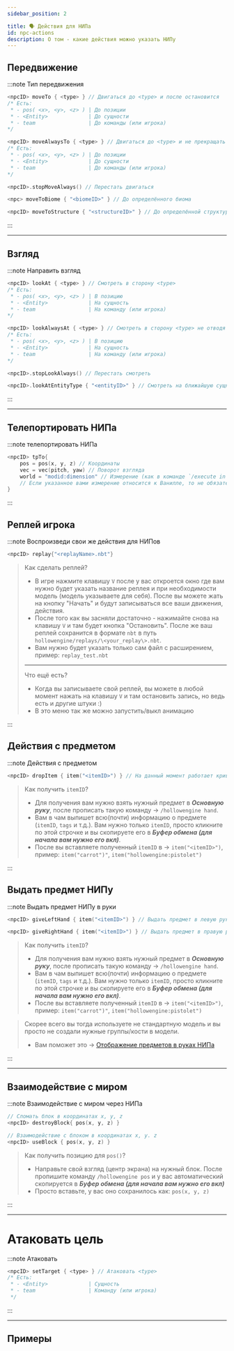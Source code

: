 ```yaml
---
sidebar_position: 2

title: 🗣️ Действия для НИПа
id: npc-actions
description: О том - какие действия можно указать НИПу
---
```



## Передвижение

:::note Тип передвижения

<Tabs>
<TabItem value="moveTo" label="Двигаться до..." attributes={{className: styles.def}}>

```kts
<npcID> moveTo { <type> } // Двигаться до <type> и после остановится
/* Есть:
 * - pos( <x>, <y>, <z> ) | До позиции
 * - <Entity>             | До сущности
 * - team                 | До команды (или игрока)
*/
```

</TabItem>
<TabItem value="moveAlwaysTo" label="Двигаться бесконечно до..." attributes={{className: styles.def}}>

```kts
<npcID> moveAlwaysTo { <type> } // Двигаться до <type> и не прекращать передвижение
/* Есть:
 * - pos( <x>, <y>, <z> ) | До позиции
 * - <Entity>             | До сущности
 * - team                 | До команды (или игрока)
*/
```

</TabItem>
<TabItem value="stopMoveAlways" label="Перестать бесконечно двигаться" attributes={{className: styles.def}}>

```kts
<npcID>.stopMoveAlways() // Перестать двигаться
```

</TabItem>
<TabItem value="moveToBiome" label="Двигаться до биома..." attributes={{className: styles.def}}>

```kts
<npc> moveToBiome { "<biomeID>" } // До определённого биома
```

</TabItem>
<TabItem value="moveToStructure" label="Двигаться до структуры..." attributes={{className: styles.def}}>

```kts
<npcID> moveToStructure { "<structureID>" } // До определённой структуры
```

</TabItem>
</Tabs>
:::

---

## Взгляд

:::note Направить взгляд

<Tabs>
<TabItem value="lookAt" label="Смотреть на..." attributes={{className: styles.def}}>

```kts
<npcID> lookAt { <type> } // Смотреть в сторону <type>
/* Есть:
 * - pos( <x>, <y>, <z> ) | В позицию
 * - <Entity>             | На сущность
 * - team                 | На команду (или игрока)
*/
```

</TabItem>
<TabItem value="lookAlwaysAt" label="Бесконечно смотреть на..." attributes={{className: styles.def}}>

```kts
<npcID> lookAlwaysAt { <type> } // Смотреть в сторону <type> не отводя взгляд (бесконечно)
/* Есть:
 * - pos( <x>, <y>, <z> ) | В позицию
 * - <Entity>             | На сущность
 * - team                 | На команду (или игрока)
*/
```

</TabItem>
<TabItem value="stopLookAlways" label="Перестать бесконечно смотреть" attributes={{className: styles.def}}>

```kts
<npcID>.stopLookAlways() // Перестать смотреть
```

</TabItem>
<TabItem value="lookAtEntityType" label="Смотреть на сущность типа..." attributes={{className: styles.def}}>

```kts
<npcID>.lookAtEntityType { "<entityID>" } // Смотреть на ближайшую сущность
```

</TabItem>
</Tabs>

:::

---

## Телепортировать НИПа

:::note телепортировать НИПа
```kts
<npcID> tpTo{
    pos = pos(x, y, z) // Координаты
    vec = vec(pitch, yaw) // Поворот взгляда
    world = "modid:dimension" // Измерение (как в команде `/execute in <...>`)
    // Если указанное вами измерение относится к Ванилле, то не обязательно указывать modID
}
```
:::

## Реплей игрока

:::note Воспроизведи свои же действия для НИПов

<Tabs>
<TabItem value="replayNPC" label="Реплей на НИПа" attributes={{className: styles.def}}>

```kts
<npcID> replay{"<replayName>.nbt"}
```

</TabItem>
<TabItem value="VreplayNPC" label="Про реплей..." attributes={{className: styles.def}}>

> Как сделать реплей?
> - В игре нажмите клавишу `V` после у вас откроется окно где вам нужно будет указать название реплея и при необходимости модель (модель указываете для себя). После вы можете жать на кнопку "Начать" и будут записываться все ваши движения, действия.  
> - После того как вы засняли достаточно - нажимайте снова на клавишу `V` и там будет кнопка "Остановить". После же ваш реплей сохранится в формате `nbt` в путь `hollowengine/replays/\<your_replay\>.nbt`.
> - Вам нужно будет указать только сам файл с расширением, пример: `replay_test.nbt`
> ---
> Что ещё есть?
> - Когда вы записываете свой реплей, вы можете в любой момент нажать на клавишу `V` и там остановить запись, но ведь есть и другие штуки :)  
>  - В это меню так же можно запустить\/выкл анимацию

</TabItem>
</Tabs>
:::

## Действия с предметом

:::note Действия с предметом

<Tabs>
<TabItem value="dropItem" label="Кинуть/Бросить предмет" attributes={{className: styles.def}}>

```kts
<npcID> dropItem { item("<itemID>") } // На данный момент работает криво, кидает только на Юг. Ждём патча.
```

</TabItem>
<TabItem value="VgetItemID" label="Как получить [itemID]?" attributes={{className: styles.def}}>

> Как получить `itemID`?
> - Для получения вам нужно взять нужный предмет в ***Основную руку***, после прописать такую команду -> `/hollowengine hand`.  
> - Вам в чам выпишет всю(почти) информацию о предмете (`itemID`, `tags` и т.д.). Вам нужно только `itemID`, просто кликните по этой строчке и вы скопируете его в ***Буфер обмена (для начала вам нужно его вкл)***.
> - После вы вставляете полученный `itemID` в -> `item("<itemID>")`, пример: `item("carrot")"`, `item("hollowengine:pistolet")`

</TabItem>
</Tabs>

:::

## Выдать предмет НИПу

:::note Выдать предмет НИПу в руки

<Tabs>
<TabItem value="giveLeftHand" label="Выдать в Левую руку" attributes={{className: styles.def}}>

```kts
<npcID> giveLeftHand { item("<itemID>") } // Выдать предмет в левую руку
```

</TabItem>
<TabItem value="giveRightHand" label="Выдать в Правую руку" attributes={{className: styles.def}}>

```kts
<npcID> giveRightHand { item("<itemID>") } // Выдать предмет в правую руку
```

</TabItem>
<TabItem value="VgetItemID" label="Как получить [itemID]?" attributes={{className: styles.def}}>

> Как получить `itemID`?
> - Для получения вам нужно взять нужный предмет в ***Основную руку***, после прописать такую команду -> `/hollowengine hand`.  
> - Вам в чам выпишет всю(почти) информацию о предмете (`itemID`, `tags` и т.д.). Вам нужно только `itemID`, просто кликните по этой строчке и вы скопируете его в ***Буфер обмена (для начала вам нужно его вкл)***.
> - После вы вставляете полученный `itemID` в -> `item("<itemID>")`, пример: `item("carrot")"`, `item("hollowengine:pistolet")`

</TabItem>
<TabItem value="itemVisibleHand" label="Предмет не отображается в руке?" attributes={{className: styles.def}}>

> Скорее всего вы тогда используете не стандартную модель и вы просто не создали нужные группы/кости в модели.
> - Вам поможет это -> [Отображение предметов в руках НИПа](./10-ItemHandVisible.mdx)

</TabItem>
</Tabs>

:::

---

## Взаимодействие с миром

:::note Взаимодействие с миром через НИПа

<Tabs>
<TabItem value="destroyBlock" label="Уничтожить/Сломать блок" attributes={{className: styles.def}}>

```kts
// Сломать блок в координатах x, y, z
<npcID> destroyBlock{ pos(x, y, z) }
```

</TabItem>
<TabItem value="useBlock" label="Кликнуть по блоку" attributes={{className: styles.def}}>

```kts
// Взаимодействие с блоком в координатах x, y. z
<npcID> useBlock { pos(x, y, z) }
```

</TabItem>
<TabItem value="VgetBlockPos" label="Как получить позицию pos()?" attributes={{className: styles.def}}>

> Как получить позицию для `pos()`?
> - Направьте свой взгляд (центр экрана) на нужный блок. После пропишите команду `/hollowengine pos` и у вас автоматический скопируется в ***Буфер обмена (для начала вам нужно его вкл)***
> - Просто вставьте, у вас оно сохранилось как: `pos(x, y, z)`

</TabItem>
</Tabs>
:::

---

# Атаковать цель

:::note Атаковать
```kts
<npcID> setTarget { <type> } // Атаковать <type>
/* Есть:
 * - <Entity>             | Сущность
 * - team                 | Команду (или игрока)
 */
```
:::



---

## Примеры

